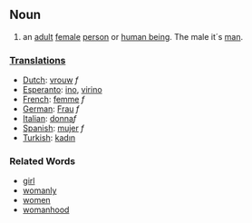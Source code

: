 ==Noun==
# an [[adult]] [[female]] [[person]] or [[w:human being|human being]]. The male it´s [[man]].

===[[Translation]]s===
*[[Dutch]]: [[vrouw]] ''f''
*[[Esperanto]]: [[ino]], [[virino]]
*[[French]]: [[femme]] ''f''
*[[German]]: [[Frau]] ''f''
*[[Italian]]: [[donna]]''f''
*[[Spanish]]: [[mujer]] ''f''
*[[Turkish]]: [[kadın]]

===Related Words===
*[[girl]]
*[[womanly]]
*[[women]]
*[[womanhood]]